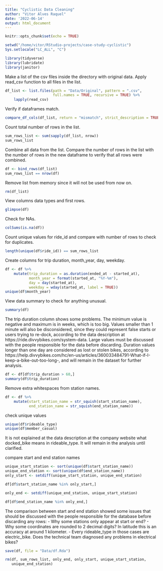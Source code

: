 ```yaml
---
title: "Cyclistic Data Cleaning"
author: "Vitor Alves Raquel"
date: '2022-06-14'
output: html_document
---
```


```r
knitr::opts_chunk$set(echo = TRUE)
```

```r
setwd("/home/vitor/RStudio-projects/case-study-cyclistic")
Sys.setlocale("LC_ALL", "C")
```


```r
library(tidyverse)
library(lubridate)
library(janitor)
```

Make a list of the csv files inside the directory with original data.
Apply read_csv function to all files in the list.

```r
df_list <- list.files(path = "Data/Original", pattern = ".csv", 
                      full.names = TRUE, recursive = TRUE) %>% 
    lapply(read_csv)
```

Verify if dataframes match.

```r
compare_df_cols(df_list, return = "mismatch", strict_description = TRUE)
```



Count total number of rows in the list.

```r
sum_rows_list <- sum(sapply(df_list, nrow))
sum_rows_list
```

Combine all data from the list. Compare the number of rows in the list with the
number of rows in the new dataframe to verify that all rows were combined.

```r
df <- bind_rows(df_list)
sum_rows_list == nrow(df)

```
Remove list from memory since it will not be used from now on.
```r
rm(df_list)
```

View columns data types and first rows.

```r
glimpse(df)
```
Check for NAs.

```r
colSums(is.na(df))
```
Count unique values for ride_id and compare with number of rows to check for 
duplicates.

```r
length(unique(df$ride_id)) == sum_rows_list
```

Create columns for trip duration, month_year, day, weekday.

```r
df <- df %>% 
    mutate(trip_duration = as.duration(ended_at - started_at),
           month_year = format(started_at, "%Y-%m"),
           day = day(started_at),
           weekday = wday(started_at, label = TRUE))
unique(df$month_year)
```


View data summary to check for anything unusual.

```r
summary(df)
```

The trip duration column shows some problems. The minimum value is negative and 
maximum is in weeks, which is too big. 
Values smaller than 1 minute will also be disconsidered, since they could 
represent false starts or users trying to re-dock, according to the data 
description at https://ride.divvybikes.com/system-data.
Large values must be discussed with the people responsible for the data before 
discarding. Duration values longer than one day are considered as lost or stolen 
bikes, according to 
https://help.divvybikes.com/hc/en-us/articles/360033484791-What-if-I-keep-a-bike-out-too-long-, 
and will remain in the dataset for further analysis.

```r
df <- df[df$trip_duration > 60,]
summary(df$trip_duration)
```

Remove extra whitespaces from station names.

```r
df <- df %>% 
    mutate(start_station_name = str_squish(start_station_name),
           end_station_name = str_squish(end_station_name))
```

check unique values

```r
unique(df$rideable_type)
unique(df$member_casual)
```
It is not explained at the data description at the company website what 
docked_bike means in rideable_type. It will remain in the analysis until 
clarified.

compare start and end station names

```r
unique_start_station <- sort(unique(df$start_station_name))
unique_end_station <- sort(unique(df$end_station_name))
only_start <- setdiff(unique_start_station, unique_end_station)
```

```r
df[df$start_station_name %in% only_start,]
```

```r
only_end <- setdiff(unique_end_station, unique_start_station)
```

```r
df[df$end_station_name %in% only_end,]
```

The comparison between start and end station showed some issues that should be 
discussed with the people responsible for the database before discarding any 
rows:
- Why some stations only appear at start or end?
- Why some coordinates are rounded to 2 decimal digits? In latitude this is an 
accuracy at around 1 kilometer.
- Every rideable_type in those cases are electric_bike. Does the technical team 
diagnosed any problems in electrical bikes?


```r
save(df, file = "Data/df.Rda")
```

```r
rm(df, sum_rows_list, only_end, only_start, unique_start_station, 
   unique_end_station)
```



